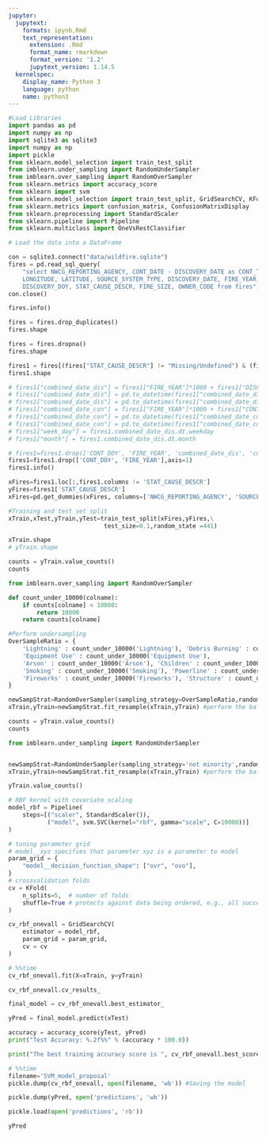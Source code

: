 ```yaml
---
jupyter:
  jupytext:
    formats: ipynb,Rmd
    text_representation:
      extension: .Rmd
      format_name: rmarkdown
      format_version: '1.2'
      jupytext_version: 1.14.5
  kernelspec:
    display_name: Python 3
    language: python
    name: python3
---
```


```python
#Load Libraries
import pandas as pd
import numpy as np
import sqlite3 as sqlite3
import numpy as np
import pickle
from sklearn.model_selection import train_test_split
from imblearn.under_sampling import RandomUnderSampler
from imblearn.over_sampling import RandomOverSampler
from sklearn.metrics import accuracy_score
from sklearn import svm
from sklearn.model_selection import train_test_split, GridSearchCV, KFold
from sklearn.metrics import confusion_matrix, ConfusionMatrixDisplay
from sklearn.preprocessing import StandardScaler
from sklearn.pipeline import Pipeline
from sklearn.multiclass import OneVsRestClassifier
```

```python
# Load the data into a DataFrame

con = sqlite3.connect("data/wildfire.sqlite")
fires = pd.read_sql_query(
    "select NWCG_REPORTING_AGENCY, CONT_DATE - DISCOVERY_DATE as CONT_TIME, CONT_DOY, \
    LONGITUDE, LATITUDE, SOURCE_SYSTEM_TYPE, DISCOVERY_DATE, FIRE_YEAR,\
    DISCOVERY_DOY, STAT_CAUSE_DESCR, FIRE_SIZE, OWNER_CODE from fires", con)
con.close()
```

```python
fires.info()
```

```python
fires = fires.drop_duplicates()
fires.shape
```

```python
fires = fires.dropna()
fires.shape
```

```python
fires1 = fires[(fires["STAT_CAUSE_DESCR"] != "Missing/Undefined") & (fires["STAT_CAUSE_DESCR"] != "Miscellaneous")]
fires1.shape
```

```python
# fires1["combined_date_dis"] = fires1["FIRE_YEAR"]*1000 + fires1["DISCOVERY_DOY"]
# fires1["combined_date_dis"] = pd.to_datetime(fires1["combined_date_dis"], format = "%Y%j")
# fires1["combined_date_dis"] = pd.to_datetime(fires1["combined_date_dis"])
# fires1["combined_date_con"] = fires1["FIRE_YEAR"]*1000 + fires1["CONT_DOY"]
# fires1["combined_date_con"] = pd.to_datetime(fires1["combined_date_con"], format = "%Y%j",errors="ignore")
# fires1["combined_date_con"] = pd.to_datetime(fires1["combined_date_con"],errors="coerce")
# fires1["week_day"] = fires1.combined_date_dis.dt.weekday
# fires1["month"] = fires1.combined_date_dis.dt.month
```

```python
# fires1=fires1.drop(['CONT_DOY', 'FIRE_YEAR', 'combined_date_dis', 'combined_date_con'],axis=1)
fires1=fires1.drop(['CONT_DOY', 'FIRE_YEAR'],axis=1)
fires1.info()
```

```python
xFires=fires1.loc[:,fires1.columns != 'STAT_CAUSE_DESCR']
yFires=fires1['STAT_CAUSE_DESCR']
xFires=pd.get_dummies(xFires, columns=['NWCG_REPORTING_AGENCY', 'SOURCE_SYSTEM_TYPE'])

#Training and test set split
xTrain,xTest,yTrain,yTest=train_test_split(xFires,yFires,\
                           test_size=0.1,random_state =441)

xTrain.shape
# yTrain.shape
```

```python
counts = yTrain.value_counts()
counts
```

```python
from imblearn.over_sampling import RandomOverSampler

def count_under_10000(colname):
    if counts[colname] < 10000:
        return 10000
    return counts[colname]

#Perform undersampling
OverSampleRatio = {
    'Lightning' : count_under_10000('Lightning'), 'Debris Burning' : count_under_10000('Debris Burning'), 'Campfire' : count_under_10000('Campfire'), 
    'Equipment Use' : count_under_10000('Equipment Use'),    
    'Arson' : count_under_10000('Arson'), 'Children' : count_under_10000('Children'), 'Railroad' : count_under_10000('Railroad'),
    'Smoking' : count_under_10000('Smoking'), 'Powerline' : count_under_10000('Powerline'),
    'Fireworks' : count_under_10000('Fireworks'), 'Structure' : count_under_10000('Structure')
}

newSampStrat=RandomOverSampler(sampling_strategy=OverSampleRatio,random_state=441) #Goal balance all classes
xTrain,yTrain=newSampStrat.fit_resample(xTrain,yTrain) #perform the balancing newX and newY are balanced X and y
```

```python
counts = yTrain.value_counts()
counts
```

```python
from imblearn.under_sampling import RandomUnderSampler


newSampStrat=RandomUnderSampler(sampling_strategy='not minority',random_state=441) #Goal balance all classes
xTrain,yTrain=newSampStrat.fit_resample(xTrain,yTrain) #perform the balancing newX and newY are balanced X and y
```

```python
yTrain.value_counts()
```

```python
# RBF kernel with covariate scaling
model_rbf = Pipeline(
    steps=[("scaler", StandardScaler()), 
           ("model", svm.SVC(kernel="rbf", gamma="scale", C=10000))]
)

# tuning parameter grid
# model__xyz specifies that parameter xyz is a parameter to model
param_grid = {
    "model__decision_function_shape": ["ovr", "ovo"],
}
# crossvalidation folds
cv = KFold(
    n_splits=5,  # number of folds
    shuffle=True # protects against data being ordered, e.g., all successes first
)

cv_rbf_onevall = GridSearchCV(
    estimator = model_rbf,
    param_grid = param_grid,
    cv = cv
)
```

```python
# %%time
cv_rbf_onevall.fit(X=xTrain, y=yTrain)
```

```python
cv_rbf_onevall.cv_results_
```

```python
final_model = cv_rbf_onevall.best_estimator_
```

```python
yPred = final_model.predict(xTest) 
```

```python
accuracy = accuracy_score(yTest, yPred)
print("Test Accuracy: %.2f%%" % (accuracy * 100.0))
```

```python
print("The best training accuracy score is ", cv_rbf_onevall.best_score_ * 100, "%")
```

```python
# %%time
filename='SVM_model_proposal'
pickle.dump(cv_rbf_onevall, open(filename, 'wb')) #Saving the model
```

```python
pickle.dump(yPred, open('predictions', 'wb'))
```

```python
pickle.load(open('predictions', 'rb'))
```

```python
yPred
```

```python

```
